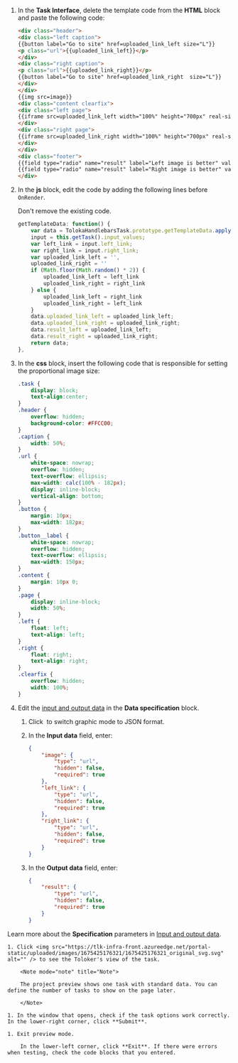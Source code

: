 1. In the **Task Interface**, delete the template code from the **HTML** block and paste the following code:

    ```html
    <div class="header">
    <div class="left caption">
    {{button label="Go to site" href=uploaded_link_left size="L"}}
    <p class="url">{{uploaded_link_left}}</p>
    </div>
    <div class="right caption">
    <p class="url">{{uploaded_link_right}}</p>
    {{button label="Go to site" href=uploaded_link_right  size="L"}}
    </div>
    </div>
    {{img src=image}}
    <div class="content clearfix">
    <div class="left page">
    {{iframe src=uploaded_link_left width="100%" height="700px" real-size=true screenshot=true}}
    </div>
    <div class="right page">
    {{iframe src=uploaded_link_right width="100%" height="700px" real-size=true screenshot=true}}
    </div>
    </div>
    <div class="footer">
    {{field type="radio" name="result" label="Left image is better" value="result_left" hotkey="1"}}
    {{field type="radio" name="result" label="Right image is better" value="result_right" hotkey="2"}}
    </div>
    ```

1. In the **js** block, edit the code by adding the following lines before `OnRender`.

    <Note mode="warning" title="Warning">

    Don't remove the existing code.

    </Note>

    ```javascript
    getTemplateData: function() {
        var data = TolokaHandlebarsTask.prototype.getTemplateData.apply(this, arguments),
        input = this.getTask().input_values;
        var left_link = input.left_link;
        var right_link = input.right_link;
        var uploaded_link_left = '',
        uploaded_link_right = ''
        if (Math.floor(Math.random() * 2)) {
            uploaded_link_left = left_link
            uploaded_link_right = right_link
        } else {
            uploaded_link_left = right_link
            uploaded_link_right = left_link
        }
        data.uploaded_link_left = uploaded_link_left;
        data.uploaded_link_right = uploaded_link_right;
        data.result_left = uploaded_link_left;
        data.result_right = uploaded_link_right;
        return data;
    },
    ```

1. In the **css** block, insert the following code that is responsible for setting the proportional image size:

    ```css
    .task {
        display: block;
        text-align:center;
    }
    .header {
        overflow: hidden;
        background-color: #FFCC00;
    }
    .caption {
        width: 50%;
    }
    .url {
        white-space: nowrap;
        overflow: hidden;
        text-overflow: ellipsis;
        max-width: calc(100% - 182px);
        display: inline-block;
        vertical-align: bottom;
    }
    .button {
        margin: 10px;
        max-width: 182px;
    }
    .button__label {
        white-space: nowrap;
        overflow: hidden;
        text-overflow: ellipsis;
        max-width: 150px;
    }
    .content {
        margin: 10px 0;
    }
    .page {
        display: inline-block;
        width: 50%;
    }
    .left {
        float: left;
        text-align: left;
    }
    .right {
        float: right;
        text-align: right;
    }
    .clearfix {
        overflow: hidden;
        width: 100%;
    }
    ```

1. Edit the [input and output data](/docs-new/glossary#input-output-data) in the **Data specification** block.

    1. Click <img src="https://tlk-infra-front.azureedge.net/portal-static/uploaded/images/1675425185879/1675425185879_original_svg.svg" alt="" /> to switch graphic mode to JSON format.

    1. In the **Input data** field, enter:

        ```json
        {
            "image": {
                "type": "url",
                "hidden": false,
                "required": true
            },
            "left_link": {
                "type": "url",
                "hidden": false,
                "required": true
            },
            "right_link": {
                "type": "url",
                "hidden": false,
                "required": true
            }
        }
        ```

    1. In the **Output data** field, enter:

        ```json
        {
            "result": {
                "type": "url",
                "hidden": false,
                "required": true
            }
        }
        ```

  Learn more about the **Specification** parameters in [Input and output data](/docs-new/guide/incoming).

    1. Click <img src="https://tlk-infra-front.azureedge.net/portal-static/uploaded/images/1675425176321/1675425176321_original_svg.svg" alt="" /> to see the Toloker's view of the task.

        <Note mode="note" title="Note">

        The project preview shows one task with standard data. You can define the number of tasks to show on the page later.

        </Note>

    1. In the window that opens, check if the task options work correctly. In the lower-right corner, click **Submit**.

    1. Exit preview mode.

        In the lower-left corner, click **Exit**. If there were errors when testing, check the code blocks that you entered.
